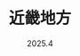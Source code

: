 ---
title: "近畿地方"
subtitle: "2025.4"
published: 2025-05-19T20:52:00+08:00
slug: "kansai-202504"
coverImage: "https://blog-img.shinya.click/2025/1115835db120b09526a1e0802b804866.webp"
description: "4 月的一个周末，<br />同事说，我们去日本玩吧，<br />于是，我们就去了日本。"
days:
  - title: "浦东机场的不眠之夜"
    descriptions:
      - "周五晚上一下班就乘高铁前往上海浦东机场，机票定在了周六早上六点。头一次赶这么早的飞机，毫无经验，定了一家离机场很远的酒店，最后一合计，得，不如在机场凑活一夜了。"
      - "如果我能提前知道在浦东机场过夜有多么困难，我宁愿在酒店躺上几个小时，也不愿意在硬板凳上坐到天亮。"
      - "为了“快速入睡”，我甚至带了两瓶酒，最终除了让我变得更困了之外，也只让这个夜晚变得更难熬了一点而已。"
    photos:
      - src: "https://blog-img.shinya.click/2025/f206239f23c20d8fb9597130547654dd.webp"
        alt: "努力加班"
        lat: 31.1535527
        lng: 121.80436
        caption: "在值机大厅抢到一个座位实属不易，更别说是电源插座旁边的位置，即使是一些已经闭店的餐饮店，餐桌上都躺满了人。S 君：即使是周五，也要努力加班哦！"
      - src: "https://blog-img.shinya.click/2025/ada8efeb24d754e6642a8ff3cdf62343.webp"
        alt: "宁拍我，那我也拍宁！"
        lat: 31.1507027
        lng: 121.80728
        caption: "K 君第一次带着他的长枪短炮出门旅游，四处拍拍拍，偷感十足"
      - src: "https://blog-img.shinya.click/2025/efc64908e11b0378213ca1d62eb482bf.webp"
        alt: "强颜欢笑地加班"
        lat: 31.1506972
        lng: 121.8073194
        caption: "此时已是凌晨四点了，完成了值机和安检，过了海关。S 君终于可以不受打扰地……加班了"
      - src: "https://blog-img.shinya.click/2025/5bba88b4db532ac501508f7196391113.webp"
        alt: "屁桃航空"
        lat: 31.15072
        lng: 121.80741
        caption: "距离日出越来越近，前序航班也终于抵达了机场"
      - src: "https://blog-img.shinya.click/2025/9e2206298968708ca2564c1ecde7e357.webp"
        alt: "第二天的朝阳"
        lat: 31.150605
        lng: 121.807594
        caption: "绕着候机厅走了一圈又一圈，忽然一大群人趴在窗户边拍照。哦！原来日出了"
      - src: "https://blog-img.shinya.click/2025/4de0814805764a9c1bdb4b16706766d3.webp"
        alt: "一架丑丑的绿色飞机"
        lat: 31.15028
        lng: 121.808594
        caption: "终于检了票，登了机，准备出发了。窗外降落着一架丑丑的俄罗斯飞机"
  - title: "云上"
    descriptions:
      - "🛫 ——> 🛬"
      - "第二次尝试睡觉失败"
      - "本身就是一个睡眠浅的人，发动机的轰鸣声、飞机的震动，都让我无法入睡，只得对着窗外发呆。S 君和 K 君倒是睡得很熟，年轻就是好，倒头就睡"
    photos:
      - src: "https://blog-img.shinya.click/2025/63dba689e438393c9c1590207fb13ad7.webp"
        alt: "起飞 🛫 咯"
        lat: 31.15092
        lng: 121.809425
        caption: "最喜欢这样阴云密布的天气起飞，这意味着飞机会穿过云层，飞到云海之上"
      - src: "https://blog-img.shinya.click/2025/ce1a9ad319292f513dc20c229a112216.webp"
        alt: "云上，但不是贵州"
        lat: 30.9678027
        lng: 122.13342
        caption: ""
      - src: "https://blog-img.shinya.click/2025/965e9e3c9dea08149d6fba518a97af84.webp"
        alt: "云上其二"
        lat: 30.9699416
        lng: 122.14048
        caption: ""
      - src: "https://blog-img.shinya.click/2025/3e20b467f77dfc2576b1f1656197565c.webp"
        alt: "小岛"
        lat: 32.8994638
        lng: 129.580627
        caption: "百无聊赖地飞了半天后看到的第一片小岛"
      - src: "https://blog-img.shinya.click/2025/89e3b3c271f9bd1b7773b459b7955dca.webp"
        alt: "四国岛其一"
        lat: 34.1282
        lng: 134.566483
        caption: "终于看到了大片的陆地，飞到四国岛上空了"
      - src: "https://blog-img.shinya.click/2025/3093cbcf4087e8505385cbd2277cee41.webp"
        alt: "四国岛其二"
        lat: 34.2280305
        lng: 134.875275
        caption: "日本的地形确实很不平坦，大片连绵起伏的山峦，只有少数连成一片的平原。日本的城市规模都比较小，一小片平原上可能就能挤下三四座城市，在中国大概就是一个城市及其下属区县的范围"
      - src: "https://blog-img.shinya.click/2025/d2d011823c0dfa25e1121b2cdb51dfb0.webp"
        alt: "降落关西国际"
        lat: 34.43206
        lng: 135.24771
        caption: "关西国际机场坐落在濑户内海的人工岛上，天气一般，有些灰蒙蒙的。天气好的时候能看到海"
      - src: "https://blog-img.shinya.click/2025/8646809a8905d8947f2c4a6ad3670ae6.webp"
        alt: "Haruka"
        lat: 34.392638
        lng: 135.3321027
        caption: "乘坐熟悉的 Hello Kitty Haruka 电车，只不过这次的目的是京都"
  - title: "我大抵确实是醒着的罢"
    descriptions:
      - "由于日本的宾馆只能下午三点入住的落后规定，三人开始了流浪京都"
      - "人已经没意识了，但身体还在四处溜达"
    photos:
      - src: "https://blog-img.shinya.click/2025/5d8aeb9b097fe13f2d807ad55314d1cf.webp"
        alt: "潦草的午饭"
        lat: 34.9867972
        lng: 135.7580361
        caption: "三人全是 P 人，预约餐馆是不可能的。在京都站地下随便找了家不需要排队的餐厅。事实证明，不需要排队的餐厅是有原因的。一小份半生不熟的带血牛排，怎么嚼都嚼不烂，还贵的要命"
      - src: "https://blog-img.shinya.click/2025/25dcae73e420783d2228050ce5079665.webp"
        alt: "闹市区内的神社"
        lat: 35.00742
        lng: 135.7597194
        caption: "酒店定在了京都四条附近，算是整个京都最现代化的地方。这样的闹市区主干道旁，依然可以看到许多的神社，和周边的xx银行xx大厦一起，让人有种时空交错之感"
      - src: "https://blog-img.shinya.click/2025/56fc4e82c0791b6c55c78ceab0e6ae42.webp"
        alt: "因幡堂平等寺 —— 猫猫神社"
        lat: 34.9993416
        lng: 135.7602638
        caption: "将行李寄存在了宾馆。S 君和 K 君都是家有毛孩子的人，所以规划中的第一站就是因幡堂平等寺，又被称为猫猫神社。平等寺供奉的其实是药师佛，但却因为售卖猫咪御守而闻名，🍠 上有人遇到过寺中的虎斑猫。可惜我们此行未能撞见，只听得佛像后面的喵喵声不断。我购买了一个猫猫样式的手账绑带，期待着某天能遇到心仪样式的手账"
      - src: "https://blog-img.shinya.click/2025/7df26b2bf92d89b5cec80bb55bc1592f.webp"
        alt: "路边草丛中的小小 ⛩️"
        lat: 34.9988805
        lng: 135.7680111
        caption: ""
      - src: "https://blog-img.shinya.click/2025/80963fd2a0be867ea4512f953fc6fc55.webp"
        alt: "深巷中的晚樱"
        lat: 34.9988694
        lng: 135.7682333
        caption: "绿肥红瘦"
      - src: "https://blog-img.shinya.click/2025/5593d7e9f6d49466b1a5fbe99b4e1f1e.webp"
        alt: "鸭川其一"
        lat: 34.9989
        lng: 135.7688
        caption: "鸭川有一种魔力，和哈尔滨的松花江一样，所有的漫无目的溜达最终都会汇聚到这里"
      - src: "https://blog-img.shinya.click/2025/3856902f9049c6cc8877d2e68b0c9f91.webp"
        alt: "鸭川其二"
        lat: 34.999005
        lng: 135.7695305
        caption: "坐在鸭川旁望着河对岸发呆，有种时空穿梭之感，也可能是我睡着了一会又醒了。旁边有一群看着是大学生的人在野餐，不断有人或骑车或跑步从后面经过，一切都是那么闲适，除了 S 君还在用手机开会"
      - src: "https://blog-img.shinya.click/2025/e9be978ef3b861b3ce8485d707027d6b.webp"
        alt: "睡大觉"
        lat: 35.007616
        lng: 135.7597361
        caption: "终于熬到了下午三点，返回宾馆办了入住。S 君躺在床上玩手机，屏幕还没关人就睡着了，当然也可能是开会累的"
      - src: "https://blog-img.shinya.click/2025/5068dc061d20658c4de142f1a45db53a.webp"
        alt: "撸串，爽！"
        lat: 35.0086
        lng: 135.7615305
        caption: "一觉睡到天黑，开始外出觅食。最终找到了一家居酒屋。日本人吃饭总是非常小份，两个人吃着三四串烧鸟，干喝啤酒。我们三人直接几十串起点，配上三杯鸡尾酒，不胜酒力的 K 君直接红温"
  - title: "🦌 城奈良 —— 春日大社和东大寺"
    descriptions:
      - "关西娱乐体验游必去的一站就是奈良，和自然亲密接触"
      - "整座城市都充满了独特的自然气息 —— 鹿便便味"
      - "这波主打一个白嫖，一包鹿饼干都不买，就硬摸硬撸"
    photos:
      - src: "https://blog-img.shinya.click/2025/b47d9547680a9bab0ec26642304e96cb.webp"
        alt: "近铁奈良外"
        lat: 34.684327
        lng: 135.829225
        caption: "不愧是世界闻名的旅游城市，在各种电车地铁上已经看过了铺天盖地的奈良旅游广告，奈良的人流量也确实比京都大阪大很多"
      - src: "https://blog-img.shinya.click/2025/a4e801cd0ef4cc137bae592f21141359.webp"
        alt: "尼康 —— 打鸟更清晰"
        lat: 34.685
        lng: 135.83248
        caption: ""
      - src: "https://blog-img.shinya.click/2025/3642d6e563f39b736807d4ab0fa00dc8.webp"
        alt: "路旁小🦌其一"
        lat: 34.68365
        lng: 135.838438
        caption: "奈良的道路旁经常有这样盘腿坐着的小🦌，也许是吃饱喝足了，很温顺，靠上前去也不会追着你要饼干。因为一点饼干都没买，有点心虚，只是虚摸了几下头"
      - src: "https://blog-img.shinya.click/2025/7ec255ae234b3da731615b6669ed1253.webp"
        alt: "路旁小🦌其二"
        lat: 34.68365
        lng: 135.838438
        caption: "K 君倒是毫不客气，对着🦌头就是一阵硬蹭，🦌脸上居然露出了笑容，好嘛原来是 M 🦌"
      - src: "https://blog-img.shinya.click/2025/2bd60171bf3f2dd1e9613d144e97c7fc.webp"
        alt: "网红鹿"
        lat: 34.681061
        lng: 135.8444638
        caption: "春日大社的入口处，经常会有一只鹿站在两座长明灯之间，周边围了一大群人拍照喂食。这只鹿也凹着造型，自得其乐"
      - src: "https://blog-img.shinya.click/2025/f06a38846d4e62930404d3c3c1cf28f4.webp"
        alt: "鞠躬小🦌"
        lat: 34.68092
        lng: 135.8459472
        caption: "神社中的小🦌比奈良公园的有礼貌得多，不会穷追不设咬衣角撞腰子，反而会低头鞠躬求投喂"
      - src: "https://blog-img.shinya.click/2025/77031baaf96a682cbb306e55663e90a5.webp"
        alt: "丰饶巨鹿"
        lat: 34.6808805
        lng: 135.8466805
        caption: "我超，铁批！"
      - src: "https://blog-img.shinya.click/2025/2db086b8a0a497d789f5182de86f6cb6.webp"
        alt: "吉！"
        lat: 34.681072
        lng: 135.8484194
        caption: "上次在清水寺抽出凶签后耿耿于怀，这次在春日大社终于抽中吉签。可怜的 S 君抽了个凶签"
      - src: "https://blog-img.shinya.click/2025/465892675f0e16bd9e740e00b2158476.webp"
        alt: "网红鹿其二"
        lat: 34.6809694
        lng: 135.84764
        caption: "清水寺的出口处也有一只喜欢凹造型的小🦌，只是相对于入口，人流寥寥"
      - src: "https://blog-img.shinya.click/2025/345de5d016b099fd778c9451481eb3cd.webp"
        alt: "东大寺"
        lat: 34.6882361
        lng: 135.83935
        caption: "尽管不是第一次参观东大寺了，但还是由衷地在心里赞叹了一句：真的好大。国内很少看到如此巨大的寺庙"
      - src: "https://blog-img.shinya.click/2025/0d4e5fea8eade2447582af38f5ee0722.webp"
        alt: "广目天王"
        lat: 34.689083
        lng: 135.8396138
        caption: "东大寺中广目天王的形象，怒目圆瞪。话说广目天王不是个使琵琶的吗，还是我黑猴玩多了？S 君在东大寺又求了一签，依然是凶，于是他将自己所有的零钱都捐了出去"
  - title: "若草山上便便多"
    descriptions:
      - "从东大寺出门向东南方向往山上走，就是若草山了"
      - "🍠 意义上的若草山范围很小，只有面朝西侧的一个小坡。整个坡几乎没有可以坐下的地方，全是🦌便便。身在坡上，耳中所闻皆是中文，和在国内一样"
      - "于是我们决定走一条不那么网红的路线，那就是爬上真正的若草山的山顶，俯瞰整个奈良城"
    photos:
      - src: "https://blog-img.shinya.click/2025/c1035686cb2fbf691daff1f1d89bd0da.webp"
        alt: "偏僻的上山道"
        lat: 34.6857083
        lng: 135.8504472
        caption: "偏僻的上山道，人迹罕至"
      - src: "https://blog-img.shinya.click/2025/00af7e35396df2e269facb872c92c92e.webp"
        alt: "食草🦌"
        lat: 34.686175
        lng: 135.850314
        caption: "山上的🦌也不再追着人要饼，只是低头默默地啃食着青草。说实话如果不是这些鹿，我都快忘记鹿其实是食草动物而不是食饼动物了"
      - src: "https://blog-img.shinya.click/2025/bff9c943f480d39326304331b70a9a4e.webp"
        alt: "半山腰"
        lat: 34.6883
        lng: 135.8513027
        caption: "半山腰有一片小台地，反倒是有一些游客，似乎是打算在此扎营。东边日出西边雨，称得上绝景"
      - src: "https://blog-img.shinya.click/2025/8b0a4a58874ff476fd87312aca6c4c81.webp"
        alt: "偶像剧中的场景"
        lat: 34.68828
        lng: 135.8513
        caption: ""
      - src: "https://blog-img.shinya.click/2025/bf38814b2ff8e6a28a8f9deebc47bb99.webp"
        alt: "登顶！"
        lat: 34.6900416
        lng: 135.853761
        caption: "费劲力气终于登顶，此时太阳快要下山，恰好被天边的一片云遮住了。在山顶等了一会想要等太阳再次露脸，但夕阳还是在云层后面就落下了山头"
      - src: "https://blog-img.shinya.click/2025/6cb8536f7ff2a47b8255b651e36ec53b.webp"
        alt: "人生照片"
        lat: 34.687957
        lng: 135.851129
        caption: "下山时 K 君用超长焦给我和 S 君拍了张照片，如果不是那个国际通用手势，从各种意义上来说都称得上是人生照片了"
      - src: "https://blog-img.shinya.click/2025/ee0c82e74618a1fdb8075b6d67aea4f9.webp"
        alt: "满坡的🦌"
        lat: 34.685311
        lng: 135.847342
        caption: "若草山山脚下，天已蒙上了黑影。满山的🦌也不再追逐打闹，只是默默地低头吃草"
      - src: "https://blog-img.shinya.click/2025/d9ac8b0eb311e981a0b0f22a23cba45f.webp"
        alt: "奈良米贵"
        lat: 34.684598
        lng: 135.828862
        caption: "来日本之前，日本的米价就已经疯涨到上了新闻。便利店中 1.5 KG 米的价格为 1920 日元，约合 30 多人民币一斤，令人咋舌"
---